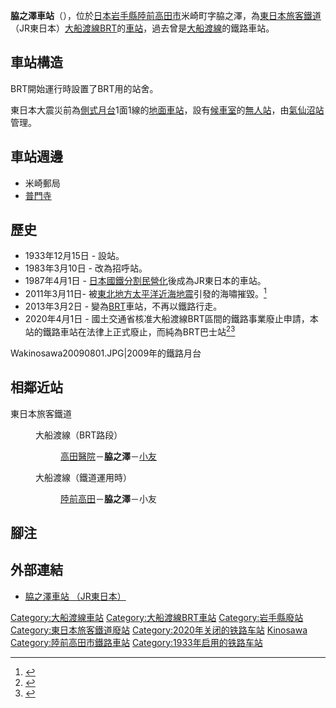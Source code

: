 {{noteTA
|T=zh-tw:脇之澤車站;zh-hk:脇之澤站;zh-cn:脇之澤站;
|1=zh-tw:脇之澤車站;zh-hk:脇之澤站;zh-cn:脇之澤站;
}}
{{日本車站資訊
|公司色 = green
|文字色 = #fff
|站名 = 脇之澤站
|圖片 =JR_East_BRT_Wakinosawa_Station.jpg
|pxl = 285px
|圖片說明 =BRT站站舍
|日文原名 =脇ノ沢
|平假名 =わきのさわ
|羅馬拼音 = Wakinosawa
|副站名 = 
|所屬公司 = [[東日本旅客鐵道|東日本旅客鐵道]]（JR東日本）
|電報略號 =ワサ
|車站編號 =
|所在地 =[[岩手縣|岩手縣]][[陸前高田市|陸前高田市]]米崎町字脇之澤123
|車站構造 = [[地面車站|地面車站]]
|月台配置 =1面1線
|所屬路線 = {{Color|#ff6600|■}}[[大船渡線|大船渡線]]
|前一站 = [[高田醫院站|高田醫院]]
|前一站距離 = 2.9
|後一站距離= 4.5
|後一站 = [[小友站|小友]]
|距離 = 88.3
|起點站 = [[一之關站|一之關]]
|啟用年月日 = 1933年（[[昭和|昭和]]8年）12月15日
|廢站年月日 = 
|乘客人數 = 18
|統計年度 = 2015年
|轉車 =
|備註 =[[無人站|無人站]]
}}
'''脇之澤車站'''（{{jpn|j=脇ノ沢駅|hg=わきのさわえき|rm=Wakinosawa eki|f=y}}），位於[[日本|日本]][[岩手縣|岩手縣]][[陸前高田市|陸前高田市]]米崎町字脇之澤，為[[東日本旅客鐵道|東日本旅客鐵道]]（JR東日本）[[大船渡線BRT|大船渡線BRT]]的[[車站|車站]]，過去曾是[[大船渡線|大船渡線]]的鐵路車站。

== 車站構造 ==
BRT開始運行時設置了BRT用的站舍。

東日本大震災前為[[側式月台|側式月台]]1面1線的[[地面車站|地面車站]]，設有[[候車室|候車室]]的[[無人站|無人站]]，由[[氣仙沼站|氣仙沼站]]管理。

== 車站週邊 ==
* 米崎郵局
* [[普門寺_(陸前高田市)|普門寺]]
== 歷史 ==
* 1933年12月15日 - 設站。
* 1983年3月10日 - 改為招呼站。
* 1987年4月1日 - [[日本國鐵分割民營化|日本國鐵分割民營化]]後成為JR東日本的車站。
* 2011年3月11日- 被[[東北地方太平洋近海地震|東北地方太平洋近海地震]]引發的海嘯摧毀。<ref>{{cite web |url=http://kenplatz.nikkeibp.co.jp/article/building/news/20110316/546453/?P=3 |title=被災地発・陸前高田6：壊滅した高校、図書館、病院、駅…… |publisher=ケンプラッツ |date=2011-03-22 |accessdate=2011-03-26 |archive-date=2016-03-04 |archive-url=https://web.archive.org/web/20160304111540/http://kenplatz.nikkeibp.co.jp/article/building/news/20110316/546453/?P=3 |dead-url=no }}</ref>
* 2013年3月2日 - 變為[[BRT|BRT]]車站，不再以鐵路行走。
*2020年4月1日 - 國土交通省核准大船渡線BRT區間的鐵路事業廢止申請，本站的鐵路車站在法律上正式廢止，而純為BRT巴士站<ref>{{Cite press release|url=https://www.jreast.co.jp/press/2019/20200131_ho01.pdf|archiveurl=https://web.archive.org/web/20200204215535/https://www.jreast.co.jp/press/2019/20200131_ho01.pdf|format=PDF|language=ja|title=気仙沼線（柳津〜気仙沼間）及び大船渡線（気仙沼〜盛間）における鉄道事業の廃止の日の繰上げの届出について|publisher=東日本旅客鉄道|date=2020-01-31|accessdate=2020-02-06|archivedate=2020-02-04}}</ref><ref>{{Cite press release|url=https://wwwtb.mlit.go.jp/tohoku/sm/topics/td-haishitodoke0129.pdf|format=PDF|language=ja|title=鉄道事業の廃止の届出に係る廃止の日の繰上げについて|publisher=国土交通省東北運輸局|date=2020-01-29|accessdate=2020-02-06|archiveurl=https://web.archive.org/web/20200130104127/https://wwwtb.mlit.go.jp/tohoku/sm/topics/td-haishitodoke0129.pdf|archivedate=2020-01-30}}</ref>
<gallery>
Wakinosawa20090801.JPG|2009年的鐵路月台
</gallery>

== 相鄰近站 ==
; 東日本旅客鐵道
: {{Color|#ff6600|■}}大船渡線（BRT路段）
:: [[高田醫院站|高田醫院]]－'''脇之澤'''－[[小友站|小友]]
: {{Color|#ff6600|■}}大船渡線（鐵道運用時）
:: [[陸前高田站|陸前高田]]－'''脇之澤'''－小友
== 腳注 ==
<references />

== 外部連結 ==
*{{ja}}[http://www.jreast.co.jp/estation/station/info.aspx?StationCd=1695 脇之澤車站 （JR東日本）] {{Wayback|url=http://www.jreast.co.jp/estation/station/info.aspx?StationCd=1695 |date=20191021010317 }}

{{大船渡線}}

{{DEFAULTSORT:Wakinosawa}}

[[Category:大船渡線車站|Category:大船渡線車站]]
[[Category:大船渡線BRT車站|Category:大船渡線BRT車站]]
[[Category:岩手縣廢站|Category:岩手縣廢站]]
[[Category:東日本旅客鐵道廢站|Category:東日本旅客鐵道廢站]]
[[Category:2020年关闭的铁路车站|Category:2020年关闭的铁路车站]]
[[Category:日本鐵路車站_Wa|Kinosawa]]
[[Category:陸前高田市鐵路車站|Category:陸前高田市鐵路車站]]
[[Category:1933年启用的铁路车站|Category:1933年启用的铁路车站]]